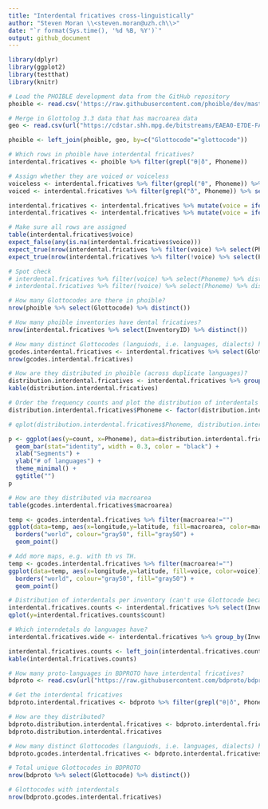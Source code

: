 ```yaml
---
title: "Interdental fricatives cross-linguistically"
author: "Steven Moran \\<steven.moran@uzh.ch\\>"
date: "`r format(Sys.time(), '%d %B, %Y')`"
output: github_document
---
```

  
```r
library(dplyr)
library(ggplot2)
library(testthat)
library(knitr)
```

```r
# Load the PHOIBLE development data from the GitHub repository
phoible <- read.csv('https://raw.githubusercontent.com/phoible/dev/master/data/phoible.csv', stringsAsFactors = F)

# Merge in Glottolog 3.3 data that has macroarea data
geo <- read.csv(url("https://cdstar.shh.mpg.de/bitstreams/EAEA0-E7DE-FA06-8817-0/languages_and_dialects_geo.csv"), stringsAsFactors = FALSE)

phoible <- left_join(phoible, geo, by=c("Glottocode"="glottocode"))
```

```r
# Which rows in phoible have interdental fricatives?
interdental.fricatives <- phoible %>% filter(grepl("θ|ð", Phoneme))

# Assign whether they are voiced or voiceless
voiceless <- interdental.fricatives %>% filter(grepl("θ", Phoneme)) %>% select(Phoneme) %>% distinct()
voiced <- interdental.fricatives %>% filter(grepl("ð", Phoneme)) %>% select(Phoneme) %>% distinct()

interdental.fricatives <- interdental.fricatives %>% mutate(voice = ifelse(Phoneme %in% voiceless$Phoneme, FALSE, TRUE))
interdental.fricatives <- interdental.fricatives %>% mutate(voice = ifelse(Phoneme %in% voiced$Phoneme, TRUE, FALSE))

# Make sure all rows are assigned
table(interdental.fricatives$voice)
expect_false(any(is.na(interdental.fricatives$voice)))
expect_true(nrow(interdental.fricatives %>% filter(voice) %>% select(Phoneme) %>% distinct()) == nrow(voiced))
expect_true(nrow(interdental.fricatives %>% filter(!voice) %>% select(Phoneme) %>% distinct()) == nrow(voiceless))

# Spot check
# interdental.fricatives %>% filter(voice) %>% select(Phoneme) %>% distinct()
# interdental.fricatives %>% filter(!voice) %>% select(Phoneme) %>% distinct()
```

```r
# How many Glottocodes are there in phoible?
nrow(phoible %>% select(Glottocode) %>% distinct())
```

```r
# How many phoible inventories have dental fricatives?
nrow(interdental.fricatives %>% select(InventoryID) %>% distinct())
```

```r
# How many distinct Glottocodes (languiods, i.e. languages, dialects) have dental fricatives?
gcodes.interdental.fricatives <- interdental.fricatives %>% select(Glottocode, macroarea, latitude, longitude, voice) %>% distinct()
nrow(gcodes.interdental.fricatives)
```

```r
# How are they distributed in phoible (across duplicate languages)?
distribution.interdental.fricatives <- interdental.fricatives %>% group_by(Phoneme, voice) %>% summarize(count=n()) %>% arrange(desc(count))
kable(distribution.interdental.fricatives)
```

```r
# Order the frequency counts and plot the distribution of interdentals in the sample
distribution.interdental.fricatives$Phoneme <- factor(distribution.interdental.fricatives$Phoneme, levels=distribution.interdental.fricatives$Phoneme[order(-distribution.interdental.fricatives$count)])

# qplot(distribution.interdental.fricatives$Phoneme, distribution.interdental.fricatives$count)

p <- ggplot(aes(y=count, x=Phoneme), data=distribution.interdental.fricatives) +
  geom_bar(stat="identity", width = 0.3, color = "black") +
  xlab("Segments") +
  ylab("# of languages") +
  theme_minimal() +
  ggtitle("")
p
```

```r
# How are they distributed via macroarea
table(gcodes.interdental.fricatives$macroarea)
```

```r
temp <- gcodes.interdental.fricatives %>% filter(macroarea!="")
ggplot(data=temp, aes(x=longitude,y=latitude, fill=macroarea, color=macroarea)) + 
  borders("world", colour="gray50", fill="gray50") + 
  geom_point()
```

```r
# Add more maps, e.g. with th vs TH.
temp <- gcodes.interdental.fricatives %>% filter(macroarea!="")
ggplot(data=temp, aes(x=longitude,y=latitude, fill=voice, color=voice)) + 
  borders("world", colour="gray50", fill="gray50") + 
  geom_point()
```

```r
# Distribution of interdentals per inventory (can't use Glottocode because there are multiple doculects)
interdental.fricatives.counts <- interdental.fricatives %>% select(InventoryID, Glottocode, Phoneme) %>% group_by(InventoryID, Glottocode) %>% summarize(count=n()) %>% arrange(desc(count))
qplot(y=interdental.fricatives.counts$count)
```

```r
# Which interndetals do languages have?
interdental.fricatives.wide <- interdental.fricatives %>% group_by(InventoryID) %>% summarize(interdentals = paste(Phoneme, collapse = ", "))

interdental.fricatives.counts <- left_join(interdental.fricatives.counts, interdental.fricatives.wide)
kable(interdental.fricatives.counts)
```

```r
# How many proto-languages in BDPROTO have interdental fricatives?
bdproto <- read.csv(url("https://raw.githubusercontent.com/bdproto/bdproto/master/bdproto.csv"), stringsAsFactors = FALSE)

# Get the interdental fricatives
bdproto.interdental.fricatives <- bdproto %>% filter(grepl("θ|ð", Phoneme))

# How are they distributed?
bdproto.distribution.interdental.fricatives <- bdproto.interdental.fricatives %>% group_by(Phoneme) %>% summarize(count=n()) %>% arrange(desc(count))
bdproto.distribution.interdental.fricatives

# How many distinct Glottocodes (languiods, i.e. languages, dialects) have dental fricatives?
bdproto.gcodes.interdental.fricatives <- bdproto.interdental.fricatives %>% select(Glottocode) %>% distinct()

# Total unique Glottocodes in BDPROTO
nrow(bdproto %>% select(Glottocode) %>% distinct())

# Glottocodes with interdentals
nrow(bdproto.gcodes.interdental.fricatives)
```

